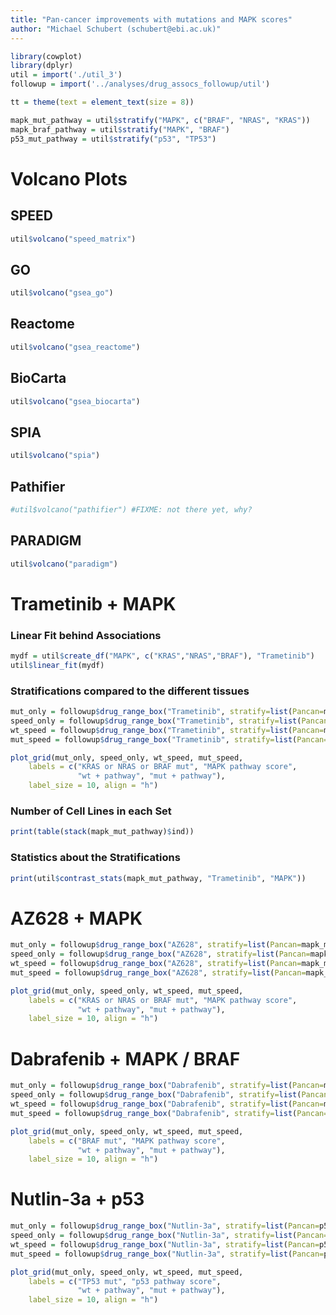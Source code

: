 ```yaml
---
title: "Pan-cancer improvements with mutations and MAPK scores"
author: "Michael Schubert (schubert@ebi.ac.uk)"
---
```


```r
library(cowplot)
library(dplyr)
util = import('./util_3')
followup = import('../analyses/drug_assocs_followup/util')

tt = theme(text = element_text(size = 8))

mapk_mut_pathway = util$stratify("MAPK", c("BRAF", "NRAS", "KRAS"))
mapk_braf_pathway = util$stratify("MAPK", "BRAF")
p53_mut_pathway = util$stratify("p53", "TP53")
```

# Volcano Plots

## SPEED

```r
util$volcano("speed_matrix")
```

## GO

```r
util$volcano("gsea_go")
```

## Reactome

```r
util$volcano("gsea_reactome")
```

## BioCarta

```r
util$volcano("gsea_biocarta")
```

## SPIA

```r
util$volcano("spia")
```

## Pathifier

```r
#util$volcano("pathifier") #FIXME: not there yet, why?
```

## PARADIGM

```r
util$volcano("paradigm")
```

# Trametinib + MAPK

### Linear Fit behind Associations
```r
mydf = util$create_df("MAPK", c("KRAS","NRAS","BRAF"), "Trametinib")
util$linear_fit(mydf)
```

###  Stratifications compared to the different tissues
```r
mut_only = followup$drug_range_box("Trametinib", stratify=list(Pancan=mapk_mut_pathway[1:3])) + tt
speed_only = followup$drug_range_box("Trametinib", stratify=list(Pancan=mapk_mut_pathway[4:6])) + tt
wt_speed = followup$drug_range_box("Trametinib", stratify=list(Pancan=mapk_mut_pathway[7:9])) + tt
mut_speed = followup$drug_range_box("Trametinib", stratify=list(Pancan=mapk_mut_pathway[10:12])) + tt

plot_grid(mut_only, speed_only, wt_speed, mut_speed,
    labels = c("KRAS or NRAS or BRAF mut", "MAPK pathway score",
               "wt + pathway", "mut + pathway"),
    label_size = 10, align = "h")
```

### Number of Cell Lines in each Set
```r
print(table(stack(mapk_mut_pathway)$ind))
```

### Statistics about the Stratifications
```r
print(util$contrast_stats(mapk_mut_pathway, "Trametinib", "MAPK"))
```

# AZ628 + MAPK

```r
mut_only = followup$drug_range_box("AZ628", stratify=list(Pancan=mapk_mut_pathway[1:3])) + tt
speed_only = followup$drug_range_box("AZ628", stratify=list(Pancan=mapk_mut_pathway[4:6])) + tt
wt_speed = followup$drug_range_box("AZ628", stratify=list(Pancan=mapk_mut_pathway[7:9])) + tt
mut_speed = followup$drug_range_box("AZ628", stratify=list(Pancan=mapk_mut_pathway[10:12])) + tt

plot_grid(mut_only, speed_only, wt_speed, mut_speed,
    labels = c("KRAS or NRAS or BRAF mut", "MAPK pathway score",
               "wt + pathway", "mut + pathway"),
    label_size = 10, align = "h")
```

# Dabrafenib + MAPK / BRAF

```r
mut_only = followup$drug_range_box("Dabrafenib", stratify=list(Pancan=mapk_braf_pathway[1:3])) + tt
speed_only = followup$drug_range_box("Dabrafenib", stratify=list(Pancan=mapk_braf_pathway[4:6])) + tt
wt_speed = followup$drug_range_box("Dabrafenib", stratify=list(Pancan=mapk_braf_pathway[7:9])) + tt
mut_speed = followup$drug_range_box("Dabrafenib", stratify=list(Pancan=mapk_braf_pathway[10:12])) + tt

plot_grid(mut_only, speed_only, wt_speed, mut_speed,
    labels = c("BRAF mut", "MAPK pathway score",
               "wt + pathway", "mut + pathway"),
    label_size = 10, align = "h")
```

# Nutlin-3a + p53

```r
mut_only = followup$drug_range_box("Nutlin-3a", stratify=list(Pancan=p53_mut_pathway[1:3])) + tt
speed_only = followup$drug_range_box("Nutlin-3a", stratify=list(Pancan=p53_mut_pathway[4:6])) + tt
wt_speed = followup$drug_range_box("Nutlin-3a", stratify=list(Pancan=p53_mut_pathway[7:9])) + tt
mut_speed = followup$drug_range_box("Nutlin-3a", stratify=list(Pancan=p53_mut_pathway[10:12])) + tt

plot_grid(mut_only, speed_only, wt_speed, mut_speed,
    labels = c("TP53 mut", "p53 pathway score",
               "wt + pathway", "mut + pathway"),
    label_size = 10, align = "h")
```
